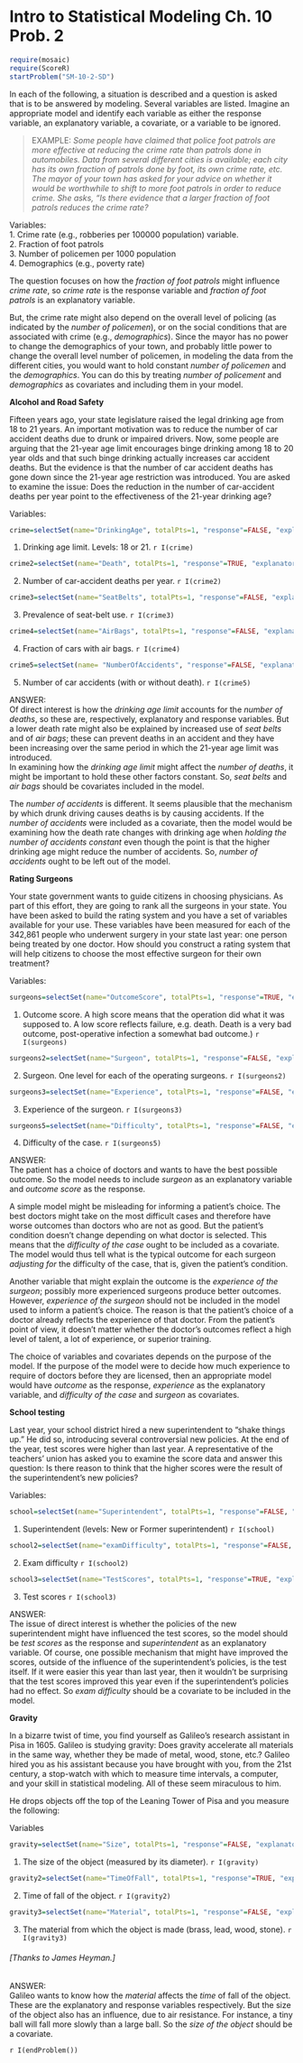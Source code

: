 Intro to Statistical Modeling Ch. 10 Prob. 2
========================================================
```r
require(mosaic)
require(ScoreR)
startProblem("SM-10-2-SD")
```

In each of the following, a situation is described and a question is asked that is to be answered by modeling.  Several variables are listed. Imagine an appropriate model and identify each variable as either the response variable, an explanatory variable, a covariate, or a variable to be ignored.

> EXAMPLE:  *Some people have claimed that police foot patrols are more effective at reducing the crime rate than patrols done in automobiles.  Data from several different cities is available; each city has its own fraction of patrols done by foot, its own crime rate, etc.  The mayor of your town has asked for your advice on whether it would be worthwhile to shift to more foot patrols in order to reduce crime.  She asks, "Is there evidence that a larger fraction of foot patrols reduces the crime rate?*

Variables:     
1. Crime rate (e.g., robberies per 100000 population) variable.     
2. Fraction of foot patrols     
3. Number of policemen per 1000 population     
4. Demographics (e.g., poverty rate)     

The question focuses on how the *fraction of foot patrols* might influence *crime rate*, so *crime rate* is the response variable and *fraction of foot patrols* is an explanatory variable.

But, the crime rate might also depend on the overall level of policing (as indicated by the *number of policemen*), or on the social conditions that are associated with crime (e.g., *demographics*). Since the mayor has no power to change the demographics of your town, and probably little power to change the overall level number of policemen, in modeling the data from the different cities, you would want to hold constant *number of policemen* and the *demographics*.  You can do this by treating *number of policement* and *demographics* as covariates and including them in your model.


**Alcohol and Road Safety** 

Fifteen years ago, your state legislature raised the legal drinking age from 18 to 21 years.  An important motivation was to reduce the number of car accident
deaths due to drunk or impaired drivers.  Now, some people are arguing that the 21-year age limit encourages binge drinking among 18 to 20 year olds and that such binge drinking actually increases car accident deaths.  But the evidence is that the number of car accident deaths has gone down since the 21-year age restriction was introduced. You are asked to examine the issue: Does the reduction in the number of car-accident deaths per year point to the effectiveness of the 21-year drinking age?

Variables:
```r
crime=selectSet(name="DrinkingAge", totalPts=1, "response"=FALSE, "explanatory"=TRUE, "covariate"=FALSE, "ignore"=FALSE)
```
1. Drinking age limit. Levels: 18 or 21. `r I(crime)`     

```r
crime2=selectSet(name="Death", totalPts=1, "response"=TRUE, "explanatory"=FALSE, "covariate"=FALSE, "ignore"=FALSE)
```
2. Number of car-accident deaths per year. `r I(crime2)`

```r
crime3=selectSet(name="SeatBelts", totalPts=1, "response"=FALSE, "explanatory"=FALSE, "covariate"=TRUE, "ignore"=FALSE)
```
3. Prevalence of seat-belt use. `r I(crime3)`

```r
crime4=selectSet(name="AirBags", totalPts=1, "response"=FALSE, "explanatory"=FALSE, "covariate"=TRUE, "ignore"=FALSE)
```
4. Fraction of cars with air bags. `r I(crime4)`

```r
crime5=selectSet(name= "NumberOfAccidents", "response"=FALSE, "explanatory"=FALSE, "covariate"=FALSE, "ignore"=TRUE)
```
5. Number of car accidents (with or without death). `r I(crime5)`


<aside>
ANSWER:     
Of direct interest is how the *drinking age limit* accounts for the *number of deaths*, so these are, respectively, explanatory and response variables.  But a lower death rate might also be explained by increased use of *seat belts* and of *air bags*; these can prevent deaths in an accident and they have been increasing over the same period in which the 21-year age limit was introduced.  
In examining how the *drinking age limit* might affect the *number of deaths*, it might be important to hold these other factors constant.  So, *seat belts* and *air bags* should be covariates included in the model.

The *number of accidents* is different.  It seems plausible that the mechanism by which drunk driving causes deaths is by causing accidents.  If the *number of accidents* were included as a covariate, then the model would be examining how the death rate changes with drinking age when *holding the number of accidents constant* even though the point is that the higher drinking age might reduce the number of accidents. So, *number of accidents* ought to be left out of the model.
</aside>


**Rating Surgeons**

Your state government wants to guide citizens in choosing physicians. As part of this effort, they are going to rank all the surgeons in your state.  You have been asked to build the rating system and you have a set of variables available for your use.  These variables have been measured for each of the 342,861 people who underwent surgery in your state last year: one person being treated by one doctor.  How should you construct a rating system that will help citizens to choose the most effective surgeon for their own treatment?

Variables:

```r
surgeons=selectSet(name="OutcomeScore", totalPts=1, "response"=TRUE, "explanatory"=FALSE, "covariate"=FALSE, "ignore"=FALSE)
```
1. Outcome score. A high score means that the operation did what it was supposed to.  A low score reflects failure, e.g. death. Death is a very bad outcome, post-operative infection a somewhat bad outcome.) `r I(surgeons)`

```r
surgeons2=selectSet(name="Surgeon", totalPts=1, "response"=FALSE, "explanatory"=TRUE, "covariate"=FALSE, "ignore"=FALSE)
```
2. Surgeon.  One level for each of the operating surgeons. `r I(surgeons2)`

```r
surgeons3=selectSet(name="Experience", totalPts=1, "response"=FALSE, "explanatory"=FALSE, "covariate"=FALSE, "ignore"=TRUE)
```
3. Experience of the surgeon. `r I(surgeons3)`

```r
surgeons5=selectSet(name="Difficulty", totalPts=1, "response"=FALSE, "explanatory"=FALSE, "covariate"=TRUE, "ignore"=FALSE)
```
4. Difficulty of the case. `r I(surgeons5)`


<aside>
ANSWER:     
The patient has a choice of doctors and wants to have the best possible outcome.  So the model needs to include *surgeon* as an explanatory variable and *outcome score* as the response.  

A simple model might be misleading for informing a patient's choice. The best doctors might take on the most difficult cases and therefore have worse outcomes than doctors who are not as good. But the patient's condition doesn't change depending on what doctor is selected. This means that the *difficulty of the case* ought to be included as a covariate.  The model would thus tell what is the typical outcome for each surgeon *adjusting for* the difficulty of the case, that is, given the patient's condition.

Another variable that might explain the outcome is the *experience of the surgeon*; possibly more experienced surgeons produce better outcomes.  However, *experience of the surgeon* should not be included in the model used to inform a patient's choice.  The reason is that the patient's choice of a doctor already reflects the experience of that doctor. From the patient's point of view, it doesn't matter whether the doctor's outcomes reflect a high level of
talent, a lot of experience, or superior training.

The choice of variables and covariates depends on the purpose of the model.  If the purpose of the model were to decide how much experience to require of doctors before they are licensed, then an appropriate model would have *outcome* as the response, *experience* as the explanatory variable, and *difficulty of the case* and *surgeon* as covariates.
</aside>


**School testing**

Last year, your school district hired a new superintendent to "shake things up."  He did so, introducing several controversial new policies.  At the end of the year, test scores were higher than last year.  A representative of the teachers' union has asked you to examine the score data and answer this question: Is there reason to think that the higher scores were the result of the superintendent's new policies?


Variables:
```r
school=selectSet(name="Superintendent", totalPts=1, "response"=FALSE, "explanatory"=TRUE, "covariate"=FALSE, "superintendent"=FALSE)
```
1. Superintendent (levels: New or Former superintendent) `r I(school)`

```r
school2=selectSet(name="examDifficulty", totalPts=1, "response"=FALSE, "explanatory"=FALSE, "covariate"=TRUE, "ignore"=FALSE)
```
2. Exam difficulty `r I(school2)`

```r
school3=selectSet(name="TestScores", totalPts=1, "response"=TRUE, "explanatory"=FALSE, "covariate"=FALSE, "ignore"=FALSE)
```
3. Test scores `r I(school3)`

<aside>
ANSWER:     
The issue of direct interest is whether the policies of the new superintendent might have influenced the test scores, so the model should be *test scores* as the response and *superintendent* as an explanatory variable.  Of course, one possible mechanism that might have improved the scores, outside of the influence of the superintendent's policies, is the test itself.  If it were easier this year than last year, then it wouldn't be surprising that the test scores improved this year even if the superintendent's policies had no effect.  So *exam difficulty* should be a covariate to be included in the model.
</aside>


**Gravity**

In a bizarre twist of time, you find yourself as Galileo's research assistant in Pisa in 1605.  Galileo is studying gravity: Does gravity accelerate all materials in the same way, whether they be made of metal, wood, stone, etc.?  Galileo hired you as his assistant because you have brought with you, from the 21st century, a stop-watch with which to measure time intervals, a computer, and your skill in statistical modeling.  All of these seem miraculous to him.  

He drops objects off the top of the Leaning Tower of Pisa and you measure the following:

Variables
```r
gravity=selectSet(name="Size", totalPts=1, "response"=FALSE, "explanatory"=FALSE, "covariate"=TRUE, "ignore"=FALSE)
```
1. The size of the object (measured by its diameter). `r I(gravity)`

```r
gravity2=selectSet(name="TimeOfFall", totalPts=1, "response"=TRUE, "explanatory"=FALSE, "covariate"=FALSE, "ignore"=FALSE)
```
2. Time of fall of the object. `r I(gravity2)`

```r
gravity3=selectSet(name="Material", totalPts=1, "response"=FALSE, "explanatory"=TRUE, "covariate"=FALSE, "ignore"=FALSE)
```
3. The material from which the object is made (brass, lead, wood, stone). `r I(gravity3)`

###### [Thanks to James Heyman.]

<aside>
ANSWER:     
Galileo wants to know how the *material* affects the *time* of fall of the
object.  These are the explanatory and response variables respectively.  But the size of the object also has an influence, due to air resistance. For instance, a tiny ball will fall more slowly than a large ball.  So the *size of the object* should be a covariate.
</aside> 

`r I(endProblem())`